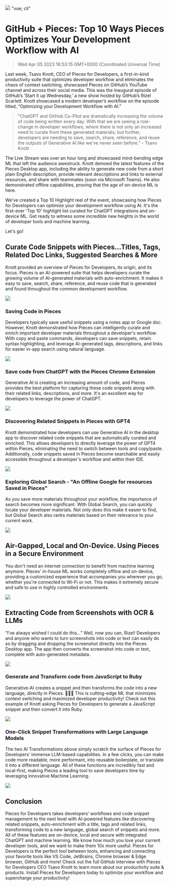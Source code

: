 ![](https://assets.website-files.com/6143afec68f555387049efb3/643831e5d0314b657bca90c3_top-10-ways_4e111091ac3bdd191ba1f047aa43d758_2000.jpeg)
"vue; cli"
# GitHub + Pieces: Top 10 Ways Pieces Optimizes Your Development Workflow with AI
> Wed Apr 05 2023 16:53:15 GMT+0000 (Coordinated Universal Time)

Last week, Tsavo Knott, CEO of Pieces for Developers, a first-in-kind productivity suite that optimizes developer workflow and eliminates the chaos of context switching, showcased Pieces on GitHub’s YouTube channel and across their social media. This was the inaugural episode of GitHub’s ‘Start it up Wednesday,’ a new show hosted by GitHub’s Rizel Scarlett. Knott showcased a modern developer’s workflow on the episode titled, “Optimizing your Development Workflow with AI.”

> "ChatGPT and GitHub Co-Pilot are dramatically increasing the volume of code being written every day. With that we are seeing a role-change in developer workflows, where there is not only an increased need to curate from these generated materials; but further, developers are needing to save, search, share, reference, and reuse the outputs of Generative AI like we've never seen before." - Tsavo Knott

The Live Stream was over an hour long and showcased mind-bending edge ML that left the audience awestruck. Knott demoed the latest features of the Pieces Desktop app, including the ability to generate new code from a short plain English description, provide relevant descriptions and links to external resources, and share with teammates (soon via Microsoft Teams). He also demonstrated offline capabilities, proving that the age of on-device ML is here.

We've created a Top 10 Highlight reel of the event, showcasing how Pieces for Developers can optimize your development workflow using AI. It's the first-ever 'Top 10' highlight list curated for ChatGPT integrations and on-device ML. Get ready to witness some incredible new heights in the world of developer tools and machine learning.

Let's go!

## Curate Code Snippets with Pieces...Titles, Tags, Related Doc Links, Suggested Searches & More

Knott provided an overview of Pieces for Developers, its origin, and its focus. Pieces is an AI-powered suite that helps developers curate the growing volume of AI-generated materials with auto-enrichment. It makes it easy to save, search, share, reference, and reuse code that is generated and found throughout the common development workflow.

![](https://assets.website-files.com/6143afec68f555387049efb3/643831e6d0314b22c7ca90ce_auto-magical_f46ff5103f6bce2e9a299856cf133e04_800.png)


### Saving Code in Pieces
Developers typically save useful snippets using a notes app or Google doc. However, Knott demonstrated how Pieces can intelligently curate and enrich important developer materials throughout a developer's workflow. With copy and paste commands, developers can save snippets, retain syntax highlighting, and leverage AI-generated tags, descriptions, and links for easier in-app search using natural language.

![](https://assets.website-files.com/6143afec68f555387049efb3/643831e6d0314bfac1ca90ca_thumbnail2_fc9d0ae48e41ccb72fc628578a25ae52_800.png)

### Save code from ChatGPT with the Pieces Chrome Extension
Generative AI is creating an increasing amount of code, and Pieces provides the best platform for capturing these code snippets along with their related links, descriptions, and more. It's an excellent way for developers to leverage the power of ChatGPT.

![](https://assets.website-files.com/6143afec68f555387049efb3/643831e6d0314b5844ca90c8_thumbnail5_860c4e58ae1ea73a3407ed15727d9a64_800.png)

### Discovering Related Snippets in Pieces with GPT4
Knott demonstrated how developers can use Generative AI in the desktop app to discover related code snippets that are automatically curated and enriched. This allows developers to directly leverage the power of GPT4 within Pieces, eliminating the need to switch between tools and copy/paste. Additionally, code snippets saved in Pieces become searchable and easily accessible throughout a developer's workflow and within their IDE.

![](https://assets.website-files.com/6143afec68f555387049efb3/643831e6d0314b1df4ca90cc_thumbnail3_07bf4a0cb8422b140828572505f623e1_800.png)

### Exploring Global Search - "An Offline Google for resources Saved in Pieces"
As you save more materials throughout your workflow, the importance of search becomes more significant. With Global Search, you can quickly locate your developer materials. Not only does this make it easier to find, but Global Search also ranks materials based on their relevance to your current work.

![](https://assets.website-files.com/6143afec68f555387049efb3/643831e6d0314badf7ca90c7_thumbnail1_938eefd9c096fa912c6cbddd4c814320_800.png)

## Air-Gapped, Local and On-Device. Using Pieces in a Secure Environment
You don't need an internet connection to benefit from machine learning anymore. Pieces' in-house ML works completely offline and on-device, providing a customized experience that accompanies you wherever you go, whether you're connected to Wi-Fi or not. This makes it extremely secure and safe to use in highly controlled environments.

![](https://assets.website-files.com/6143afec68f555387049efb3/643831e6d0314b4941ca90cf_thumbnail2-1_be82b5ed0ee8a10dbc989933d405ea16_800.png)

## Extracting Code from Screenshots with OCR & LLMs
“I’ve always wished I could do this...” Well, now you can, Rizel! Developers and anyone who wants to turn screenshots into code or text can easily do so by dragging and dropping the screenshot directly into the Pieces Desktop app. The app then converts the screenshot into code or text, complete with auto-generated metadata.

![](https://assets.website-files.com/6143afec68f555387049efb3/643831e6d0314b9e02ca90cd_thumbnail3-1_9ff24e793d9084703df45f98a47b9938_800.png)

### Generate and Transform code from JavaScript to Ruby
Generative-AI creates a snippet and then transforms the code into a new language, directly in Pieces. 🤯🤯🤯 This is cutting-edge ML that minimizes context switching and maximized developer productivity! Check out this example of Knott asking Pieces for Developers to generate a JavaScript snippet and then convert it into Ruby.

![](https://assets.website-files.com/6143afec68f555387049efb3/643831e6d0314b222dca90c9_thumbnail4-1_cf652a92f6209fc5f017b855223d8f86_800.png)

### One-Click Snippet Transformations with Large Language Models
The two AI Transformations above simply scratch the surface of Pieces for Developers’ immense LLM-based capabilities. In a few clicks, you can make code more readable, more performant, into reusable boilerplate, or translate it into a different language. All of these functions are incredibly fast and local-first, making Pieces a leading tool to save developers time by leveraging innovative Machine Learning.

![](https://assets.website-files.com/6143afec68f555387049efb3/643831e6d0314b1e6bca90c6_thumbnail5-1_2ca28987dfd881168d543ee3c7cac414_800.png)

## Conclusion
Pieces for Developers takes developers’ workflows and code snippet management to the next level with AI-powered features like discovering related snippets, auto-enrichment with a title, tags and related links, transforming code to a new language, global search of snippets and more. All of these features are on-device, local and secure with integrated ChatGPT and machine learning. We know how much you love your current developer tools, and we want to make them 10x more useful. Pieces for Developers is the perfect tool between tools, enhancing and connecting your favorite tools like VS Code, JetBrains, Chrome browser & Edge browser, GitHub and more! Check out the full GitHub interview with Pieces for Developers CEO Tsavo Knott to learn more about our productivity suite & products. Install Pieces for Developers today to optimize your workflow and supercharge your productivity!